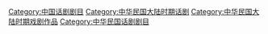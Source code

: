 [[Category:中国话剧剧目|Category:中国话剧剧目]]
[[Category:中华民国大陆时期话剧|Category:中华民国大陆时期话剧]]
[[Category:中华民国大陆时期戏剧作品|Category:中华民国大陆时期戏剧作品]]
[[Category:中华民国话剧剧目|Category:中华民国话剧剧目]]